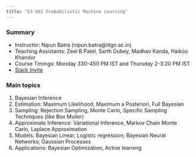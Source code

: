 ```yaml
---
title: "ES 661 Probabilistic Machine Learning"
---
```


### Summary

* Instructor: Nipun Batra (nipun.batra@iitgn.ac.in)
* Teaching Assistants: Zeel B Patel, Sarth Dubey, Madhav Kanda, Haikoo Khandor
* Course Timings: Monday 330-450 PM IST and Thursday 2-3:20 PM IST
* [Slack Invite](https://join.slack.com/t/sustainability-lab-hq/shared_invite/zt-204csy3ox-MJjEy_7jZzhEo0zdJprc~Q)



### Main topics
1. Bayesian Inference
2. Estimation: Maximum Likelihood, Maximum a Posteriori, Full Bayesian
3. Sampling: Rejection Sampling, Monte Carlo, Specific Sampling Techniques (like Box Muller)
4. Approximate Inference: Variational Inference,  Markov Chain Monte Carlo, Laplace Approximation
5. Models: Bayesian Linear, Logistic regression; Bayesian Neural Networks; Gaussian Processes
6. Applications: Bayesian Optimization, Active learning
